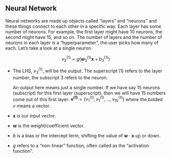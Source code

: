 ## Neural Network


Neural networks are made up objects called "layers" and "neurons" and these things connect to each other in a specific way. Each layer has some number of neurons. For example, the first layer might have 10 neurons, the second might have 15, and so on. The number of layers and the number of neurons in each layer is a "hyperparameter", the user picks how many of each. Let's take a look at a single neuron.

$$
v_3^{(1)} = g(\boldsymbol{w}_3^{(1)}\boldsymbol{x} + b_3^{(1)})
$$


- The LHS, $v_3^{(1)}$, will be the output. The superscript $(1)$ refers to the layer number; the subscript $3$ refers to the neuron.

    An output here means just a single number. If we have say 15 neurons (subscript) for this first layer (superscript), then we will have 15 numbers come out of this first layer: $\boldsymbol{v^{(1)}} = \{v^{(1)}_{1}, v^{(1)}_{1}, ..., v^{(1)}_{15}\}$ where the bolded $v$ means a vector.

- $\boldsymbol{x}$ is our input vector.
- $\boldsymbol{w}$ is the weight/coefficient vector.
- $b$ is a bias or the intercept term, shifting the value of $\boldsymbol{w}\cdot\boldsymbol{x}$ up or down.
- $g$ refers to a "non-linear" function, often called as the "activation function".